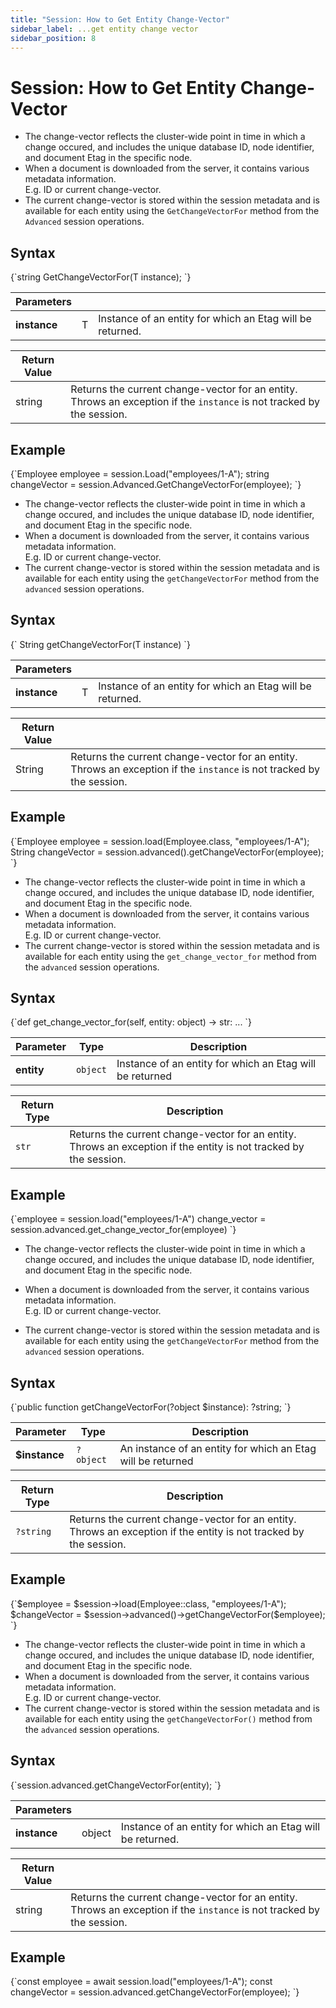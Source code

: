 ---
title: "Session: How to Get Entity Change-Vector"
sidebar_label: ...get entity change vector
sidebar_position: 8
---




# Session: How to Get Entity Change-Vector
<LanguageSwitcher supportedLanguages={supportedLanguages} />
<LanguageContent language="csharp">


* The change-vector reflects the cluster-wide point in time in which a change occured, and 
  includes the unique database ID, node identifier, and document Etag in the specific node.  
* When a document is downloaded from the server, it contains various metadata information.  
  E.g. ID or current change-vector.  
* The current change-vector is stored within the session metadata and is available for each 
  entity using the `GetChangeVectorFor` method from the `Advanced` session operations.

## Syntax

<TabItem value="something" label="get_change_vector_1">
<CodeBlock language="csharp">
{`string GetChangeVectorFor<T>(T instance);
`}
</CodeBlock>
</TabItem>

| Parameters | | |
| ------------- | ------------- | ----- |
| **instance** | T | Instance of an entity for which an Etag will be returned. |

| Return Value | |
| ------------- | ----- |
| string | Returns the current change-vector for an entity. Throws an exception if the `instance` is not tracked by the session. |

## Example

<TabItem value="something" label="get_change_vector_2">
<CodeBlock language="csharp">
{`Employee employee = session.Load<Employee>("employees/1-A");
string changeVector = session.Advanced.GetChangeVectorFor(employee);
`}
</CodeBlock>
</TabItem>


</LanguageContent>
<LanguageContent language="java">


* The change-vector reflects the cluster-wide point in time in which a change occured, and 
  includes the unique database ID, node identifier, and document Etag in the specific node.  
* When a document is downloaded from the server, it contains various metadata information.  
  E.g. ID or current change-vector.  
* The current change-vector is stored within the session metadata and is available for each 
  entity using the `getChangeVectorFor` method from the `advanced` session operations.

## Syntax

<TabItem value="something-something" label="get_change_vector_1">
<CodeBlock language="java">
{`<T> String getChangeVectorFor(T instance)
`}
</CodeBlock>
</TabItem>

| Parameters | | |
| ------------- | ------------- | ----- |
| **instance** | T | Instance of an entity for which an Etag will be returned. |

| Return Value | |
| ------------- | ----- |
| String | Returns the current change-vector for an entity. Throws an exception if the `instance` is not tracked by the session. |

## Example

<TabItem value="something-something" label="get_change_vector_2">
<CodeBlock language="java">
{`Employee employee = session.load(Employee.class, "employees/1-A");
String changeVector = session.advanced().getChangeVectorFor(employee);
`}
</CodeBlock>
</TabItem>


</LanguageContent>
<LanguageContent language="python">


* The change-vector reflects the cluster-wide point in time in which a change occured, and 
  includes the unique database ID, node identifier, and document Etag in the specific node.  
* When a document is downloaded from the server, it contains various metadata information.  
  E.g. ID or current change-vector.  
* The current change-vector is stored within the session metadata and is available for each 
  entity using the `get_change_vector_for` method from the `advanced` session operations.

## Syntax

<TabItem value="something-something" label="get_change_vector_1">
<CodeBlock language="python">
{`def get_change_vector_for(self, entity: object) -> str: ...
`}
</CodeBlock>
</TabItem>

| Parameter | Type | Description |
| --------- | ---- | ----------- |
| **entity** | `object` | Instance of an entity for which an Etag will be returned |

| Return Type | Description |
| ----------- | ----------- |
| `str` | Returns the current change-vector for an entity. Throws an exception if the entity is not tracked by the session. |

## Example

<TabItem value="something-something" label="get_change_vector_2">
<CodeBlock language="python">
{`employee = session.load("employees/1-A")
change_vector = session.advanced.get_change_vector_for(employee)
`}
</CodeBlock>
</TabItem>


</LanguageContent>
<LanguageContent language="php">


* The change-vector reflects the cluster-wide point in time in which a change occured, and 
  includes the unique database ID, node identifier, and document Etag in the specific node.  

* When a document is downloaded from the server, it contains various metadata information.  
  E.g. ID or current change-vector.  

* The current change-vector is stored within the session metadata and is available for each 
  entity using the `getChangeVectorFor` method from the `advanced` session operations.

## Syntax

<TabItem value="something-something" label="get_change_vector_1">
<CodeBlock language="php">
{`public function getChangeVectorFor(?object $instance): ?string;
`}
</CodeBlock>
</TabItem>

| Parameter | Type | Description |
| --------- | ---- | ----------- |
| **$instance** | `?object` | An instance of an entity for which an Etag will be returned |

| Return Type | Description |
| ----------- | ----------- |
| `?string` | Returns the current change-vector for an entity. Throws an exception if the entity is not tracked by the session. |

## Example

<TabItem value="something-something" label="get_change_vector_2">
<CodeBlock language="php">
{`$employee = $session->load(Employee::class, "employees/1-A");
$changeVector = $session->advanced()->getChangeVectorFor($employee);
`}
</CodeBlock>
</TabItem>


</LanguageContent>
<LanguageContent language="nodejs">


* The change-vector reflects the cluster-wide point in time in which a change occured, and 
  includes the unique database ID, node identifier, and document Etag in the specific node.  
* When a document is downloaded from the server, it contains various metadata information.  
  E.g. ID or current change-vector.  
* The current change-vector is stored within the session metadata and is available for each 
  entity using the `getChangeVectorFor()` method from the `advanced` session operations.

## Syntax

<TabItem value="something-something" label="get_change_vector_1">
<CodeBlock language="nodejs">
{`session.advanced.getChangeVectorFor(entity);
`}
</CodeBlock>
</TabItem>

| Parameters | | |
| ------------- | ------------- | ----- |
| **instance** | object | Instance of an entity for which an Etag will be returned. |

| Return Value | |
| ------------- | ----- |
| string | Returns the current change-vector for an entity. Throws an exception if the `instance` is not tracked by the session. |

## Example

<TabItem value="something-something" label="get_change_vector_2">
<CodeBlock language="nodejs">
{`const employee = await session.load("employees/1-A");
const changeVector = session.advanced.getChangeVectorFor(employee);
`}
</CodeBlock>
</TabItem>


</LanguageContent>